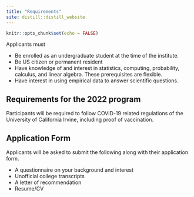 ```yaml
---
title: "Requirements"
site: distill::distill_website
---
```


```r
knitr::opts_chunk$set(echo = FALSE)


```


Applicants must 

- Be enrolled as an undergraduate student at the time of the institute.
- Be US citizen or permanent resident
- Have knowledge of and interest in statistics, computing, probability, calculus, and linear algebra. These prerequisites are flexible. 
- Have interest in using empirical data to answer scientific questions.

<!--GPA-->

## Requirements for the 2022 program

Participants will be required to follow COVID-19 related regulations of the University of California Irvine, including proof of vaccination. 


## Application Form 

Applicants will be asked to submit the following along with their application form.

- A questionnaire on your background and interest
- Unofficial college transcripts
- A letter of recommendation
- Resume/CV
